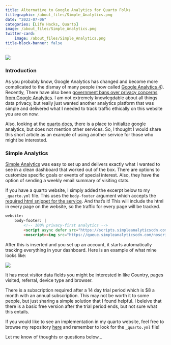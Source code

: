 ```yaml
---
title: Alternative to Google Analytics for Quarto Folks
titlegraphic: /about_files/Simple_Analytics.png
date: "2023-07-06"
categories: [Life Hacks, Quarto]
image: /about_files/Simple_Analytics.png
twitter-card: 
    image: /about_files/Simple_Analytics.png
title-block-banner: false
---
```


![](/about_files/Simple_Analytics.png){fig-align="center"}
<br>

### Introduction

As you probably know, Google Analytics has changed and become more complicated to the dismay of many people (now called [Google Analytics 4](https://support.google.com/analytics/answer/10759417?hl=en&ref_topic=10737980&sjid=3450201576384190158-SA)). Recently, There have also been [government bans over privacy concerns from Google Analytics](https://siliconangle.com/2023/07/03/sweden-orders-three-companies-stop-using-google-analytics-privacy-concerns/). I am not extremely knowlegdable about all things data privacy, but really just wanted another analytics platform that was simple and delivered what I needed to track traffic ethically on this website you are on now.

Also, looking at the [quarto docs](https://quarto.org/docs/websites/website-tools.html#google-analytics), there is a place to initialize google analytics, but does not mention other services. So, I thought I would share this short article as an example of using another service for those who might be interested.

### Simple Analytics

[Simple Analytics](https://www.simpleanalytics.com/) was easy to set up and delivers exactly what I wanted to see in a clean dashboard that worked out of the box. There are options to customize specific goals or events of special interest. Also, they have the option of sending a weekly email summary of visiting stats.

If you have a quarto website, I simply added the excerpt below to my `_quarto.yml` file. This uses the `body-footer` argument which accepts the [required html snippet for the service](https://docs.simpleanalytics.com/script). And that's it! This will include the html in every page on the website, so the traffic for every page will be tracked.

```html
website:
    body-footer: |
        <!-- 100% privacy-first analytics -->
        <script async defer src="https://scripts.simpleanalyticscdn.com/latest.js"></script>
        <noscript><img src="https://queue.simpleanalyticscdn.com/noscript.gif" alt="" referrerpolicy="no-referrer-when-downgrade" /></noscript>
```
After this is inserted and you set up an account, it starts automatically tracking everything in your dashboard. Here is an example of what mine looks like:

![](/about_files/simple_analytics2.png)  

It has most visitor data fields you might be interested in like Country, pages visited, referral, device type and browser.

There is a subscription required after a 14 day trial period which is $8 a month with an annual subscription. This may not be worth it to some people, but just sharing a simple solution that I found helpful. I beleive that there is a basic free version after the trial period ends, but not sure what this entails.

If you would like to see an implementation in my quarto website, feel free to browse my repository [here](https://github.com/acbass49/personal_quarto_site) and remember to look for the `_quarto.yml` file!

Let me know of thoughts or questions below...